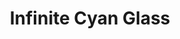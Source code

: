 ---
title: "Infinite Cyan Glass"
images:
  color: "MUfCHtba5zu7zg9A8O9ucPG0qDnuy4bVtLxjvgohBmUOzpsA"
  item: "MUfCHtba5zu7O65KoViUf4GSsB3KVZpxHwQXWnrJNtyi6LeC"
type: "magic/infinite"
crate: "glass"
unmodifiable: true
winChance: 6
---